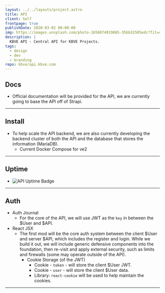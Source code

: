 ```yaml
---
layout: ../../layouts/project.astro
title: API
client: Self
frontpage: true
publishDate: 2020-03-02 00:00:00
img: https://images.unsplash.com/photo-1658874919865-35bb32505edc?fit=crop&w=1400&h=700&q=75
description: |
  KBVE API - Central API for KBVE Projects.
tags:
  - design
  - dev
  - branding
repo: kbve/api.kbve.com
---
```


## Docs

- Official documentation will be provided for the API, we are currently going to base the API off of Strapi.

* * *

## Install

- To help scale the API backend, we are also currently developing the backend cluster of both the API and the database that stores the information (MariaDB).
    - Current Docker Compose for ve2
        <Github src="data/api/ve2/docker-compose.yml" description="This is the current docker compose for a ve2 that runs our API." />

* * * 

## Uptime
- ![API Uptime Badge](https://api.checklyhq.com/v1/badges/checks/206925a6-0f7b-4669-a4fd-b61b3f5b70fc?style=for-the-badge&theme=default&responseTime=true)

* * *


## Auth
- Auth Journal 
  - For the core of the API, we will use JWT as the `key` in between the $User and $API.
- React JSX
  - The first mod will be the core auth system between the client $User and server $API, which includes the register and login. While we build it out, we will include generic defensive components into the foundation, then re-visit and apply external security, such as limits and firewalls (some may operate outside of the API).
    - Cookie Storage (of the JWT)
      - Cookie - `token` - will store the client $User JWT.
      - Cookie - `user` - will store the client $User data.
      - Library: `react-cookie` will be used to help maintain the cookies.

* * *